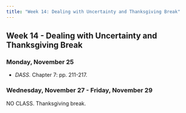 ```yaml
---
title: "Week 14: Dealing with Uncertainty and Thanksgiving Break"
---
```


::: {.content-visible when-format="pdf"}

## Week 14 - Dealing with Uncertainty and Thanksgiving Break

:::


[//]: <> (Need to write intro)



### Monday, November 25

- *DASS.* Chapter 7: pp. 211-217.



### Wednesday, November 27 - Friday, November 29

NO CLASS. Thanksgiving break.

